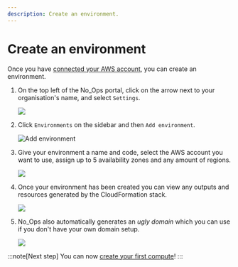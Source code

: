 ```yaml
---
description: Create an environment.
---
```



# Create an environment

Once you have [connected your AWS account](./connect-aws-account), you can create an environment.

1. On the top left of the No_Ops portal, click on the arrow next to your organisation's name, and select `Settings`.

   <Image src="/docs/organisation_settings.webp" />

2. Click `Environments` on the sidebar and then `Add environment`.

   <Image src="/docs/environment/add_environment.webp" alt="Add environment" />

3. Give your environment a name and code, select the AWS account you want to use, assign up to 5 availability zones and any amount of regions.

   <Image src="/docs/environment/add_environment_dialog.webp" />

4. Once your environment has been created you can view any outputs and resources generated by the CloudFormation stack.

   <Image src="/docs/environment/view_environment.webp" />

5. No_Ops also automatically generates an _ugly domain_ which you can use if you don't have your own domain setup.

   <Image src="/docs/environment/view_domain.webp" />

:::note[Next step]
You can now [create your first compute](./create-first-compute)!
:::
